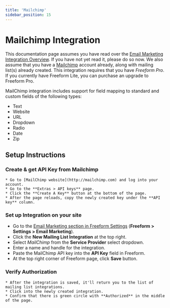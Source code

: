 ```yaml
---
title: 'Mailchimp'
sidebar_position: 15
---
```



# Mailchimp Integration<Badge type="pro" text="Pro" />

This documentation page assumes you have read over the [Email Marketing Integration Overview](./index.mdx#email-marketing). If you have not yet read it, please do so now. We also assume that you have a [Mailchimp](http://mailchimp.com) account already, along with mailing list(s) already created. This integration requires that you have _Freeform Pro_. If you currently have Freeform Lite, you can purchase an upgrade to Freeform Pro.

MailChimp integration includes support for field mapping to standard and custom fields of the following types:<Badge type="feature" text="Improved in 2.2.0+" />

- Text
- Website
- URL
- Dropdown
- Radio
- Date
- Zip

## Setup Instructions

<VerticalStepWrapper>

<StepMarkdown>

### Create & get API Key from Mailchimp

    * Go to [MailChimp website](http://mailchimp.com) and log into your account.
    * Go to the **Extras > API keys** page.
    * Click the **Create A Key** button at the bottom of the page.
    * After the page reloads, copy the newly created key under the **API key** column.

</StepMarkdown>

<StepMarkdown>

### Set up Integration on your site

- Go to the [Email Marketing section in Freeform Settings](../configuration/settings.mdx#email-marketing) (**Freeform > Settings > Email Marketing**).
- Click the **New Mailing List Integration** at the top right.
- Select _MailChimp_ from the **Service Provider** select dropdown.
- Enter a name and handle for the integration.
- Paste the MailChimp API key into the **API Key** field in Freeform.
- At the top right corner of Freeform page, click **Save** button.

</StepMarkdown>

<StepMarkdown>

### Verify Authorization

    * After the integration is saved, it'll return you to the list of mailing list integrations.
    * Click into the newly created integration.
    * Confirm that there is green circle with **Authorized** in the middle of the page.

</StepMarkdown>

</VerticalStepWrapper>
